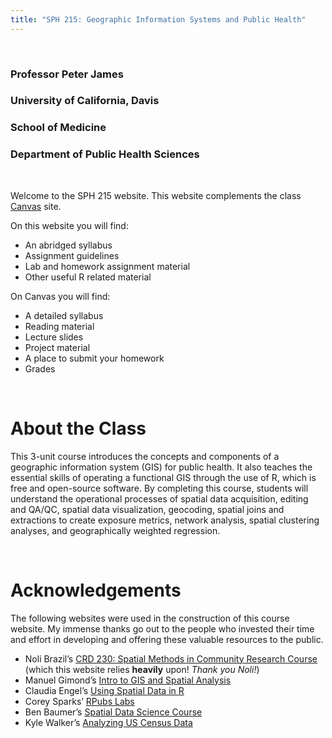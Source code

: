 ```yaml
---
title: "SPH 215: Geographic Information Systems and Public Health"
---
```


\

### Professor Peter James
### University of California, Davis
### School of Medicine
### Department of Public Health Sciences

\

Welcome to the SPH 215 website. This website complements the class [Canvas](https://canvas.ucdavis.edu/courses/996070) site.

On this website you will find:

- An abridged syllabus
- Assignment guidelines
- Lab and homework assignment material
- Other useful R related material

On Canvas you will find:

- A detailed syllabus
- Reading material
- Lecture slides
- Project material
- A place to submit your homework
- Grades

\

# About the Class
This 3-unit course introduces the concepts and components of a geographic information system (GIS) for public health. It also teaches the essential skills of operating a functional GIS through the use of R, which is free and open-source software. By completing this course, students will understand the operational processes of spatial data acquisition, editing and QA/QC, spatial data visualization, geocoding, spatial joins and extractions to create exposure metrics, network analysis, spatial clustering analyses, and geographically weighted regression.

\

# Acknowledgements 
The following websites were used in the construction of this course website. My immense thanks go out to the people who invested their time and effort in developing and offering these valuable resources to the public.

- Noli Brazil's [CRD 230: Spatial Methods in Community Research Course](https://crd230.github.io/index.html) (which this website relies **heavily** upon! *Thank you Noli!*)
- Manuel Gimond’s [Intro to GIS and Spatial Analysis](https://mgimond.github.io/Spatial/index.html)
- Claudia Engel’s [Using Spatial Data in R](https://cengel.github.io/R-spatial/)
- Corey Sparks’ [RPubs Labs](https://rpubs.com/corey_sparks)
- Ben Baumer’s [Spatial Data Science Course](https://beanumber.github.io/sds192/)
- Kyle Walker’s [Analyzing US Census Data](https://walker-data.com/census-r/)
